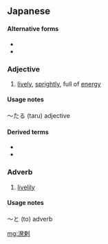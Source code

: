 ==Japanese==
{{ja-kanjitab|はつ|らつ|yomi=o}}

====Alternative forms====
* {{ja-l|溌溂}}
* {{ja-r|ハツラツ}}

===Adjective===
{{ja-adj|はつらつ}}

# [[lively]], [[sprightly]], full of [[energy]]

====Usage notes====
〜たる (taru) adjective

====Derived terms====
* {{l|ja|生気溌剌}}
* {{l|ja|元気溌剌}}

===Adverb===
{{ja-pos|adverb|はつらつ}}

# [[livelily]]

====Usage notes====
〜と (to) adverb

[[mg:溌剌]]
